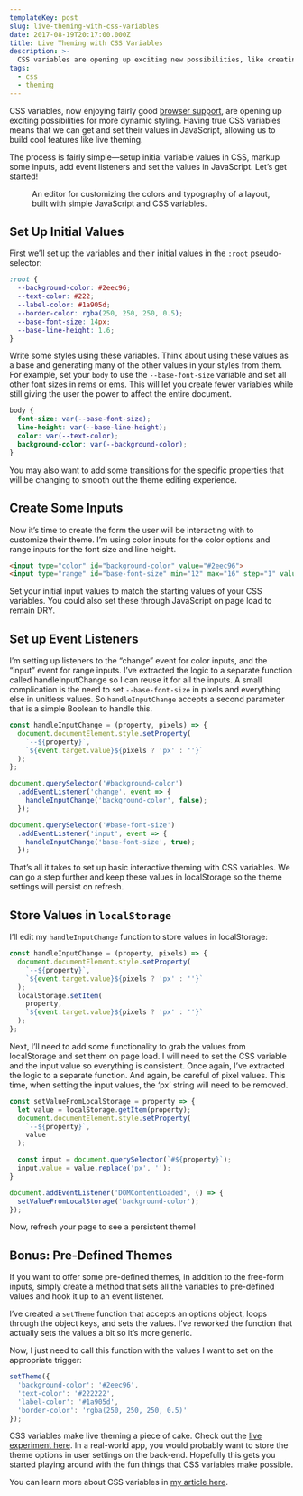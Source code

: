 ```yaml
---
templateKey: post
slug: live-theming-with-css-variables
date: 2017-08-19T20:17:00.000Z
title: Live Theming with CSS Variables
description: >-
  CSS variables are opening up exciting new possibilities, like creating a very performant live theme editor that dynamically updates CSS values.
tags:
  - css
  - theming
---
```

CSS variables, now enjoying fairly good [browser support](https://caniuse.com/#search=css%20variables), are opening up exciting possibilities for more dynamic styling. Having true CSS variables means that we can get and set their values in JavaScript, allowing us to build cool features like live theming.

The process is fairly simple—setup initial variable values in CSS, markup some inputs, add event listeners and set the values in JavaScript. Let’s get started!

<figure className="lg:-ml-24 lg:-mr-24">
  <img src="../../assets/live-theming.png" alt=""/>
  <figcaption className="lg:ml-24 lg:mr-24">
    An editor for customizing the colors and typography of a layout, built with simple JavaScript and CSS variables.
  </figcaption>
</figure>

## Set Up Initial Values

First we’ll set up the variables and their initial values in the `:root` pseudo-selector:

```css
:root {
  --background-color: #2eec96;
  --text-color: #222;
  --label-color: #1a905d;
  --border-color: rgba(250, 250, 250, 0.5);
  --base-font-size: 14px;
  --base-line-height: 1.6;
}
```

Write some styles using these variables. Think about using these values as a base and generating many of the other values in your styles from them. For example, set your `body` to use the `--base-font-size` variable and set all other font sizes in rems or ems. This will let you create fewer variables while still giving the user the power to affect the entire document.

```css
body {
  font-size: var(--base-font-size);
  line-height: var(--base-line-height);
  color: var(--text-color);
  background-color: var(--background-color);
}
```

You may also want to add some transitions for the specific properties that will be changing to smooth out the theme editing experience.

## Create Some Inputs

Now it’s time to create the form the user will be interacting with to customize their theme. I’m using color inputs for the color options and range inputs for the font size and line height.

```html
<input type="color" id="background-color" value="#2eec96">
<input type="range" id="base-font-size" min="12" max="16" step="1" value="14">
```

Set your initial input values to match the starting values of your CSS variables. You could also set these through JavaScript on page load to remain DRY.

## Set up Event Listeners

I’m setting up listeners to the “change” event for color inputs, and the “input” event for range inputs. I’ve extracted the logic to a separate function called handleInputChange so I can reuse it for all the inputs. A small complication is the need to set `--base-font-size` in pixels and everything else in unitless values. So `handleInputChange` accepts a second parameter that is a simple Boolean to handle this.

```javascript
const handleInputChange = (property, pixels) => {
  document.documentElement.style.setProperty(
    `--${property}`,
    `${event.target.value}${pixels ? 'px' : ''}`
  );
};

document.querySelector('#background-color')
  .addEventListener('change', event => {
    handleInputChange('background-color', false);
  });

document.querySelector('#base-font-size')
  .addEventListener('input', event => {
    handleInputChange('base-font-size', true);
  });
```

That’s all it takes to set up basic interactive theming with CSS variables. We can go a step further and keep these values in localStorage so the theme settings will persist on refresh.

## Store Values in `localStorage`

I’ll edit my `handleInputChange` function to store values in localStorage:

```javascript
const handleInputChange = (property, pixels) => {
  document.documentElement.style.setProperty(
    `--${property}`,
    `${event.target.value}${pixels ? 'px' : ''}`
  );
  localStorage.setItem(
    property,
    `${event.target.value}${pixels ? 'px' : ''}`
  );
};
```

Next, I’ll need to add some functionality to grab the values from localStorage and set them on page load. I will need to set the CSS variable and the input value so everything is consistent. Once again, I’ve extracted the logic to a separate function. And again, be careful of pixel values. This time, when setting the input values, the ‘px’ string will need to be removed.

```javascript
const setValueFromLocalStorage = property => {
  let value = localStorage.getItem(property);
  document.documentElement.style.setProperty(
    `--${property}`,
    value
  );

  const input = document.querySelector(`#${property}`);
  input.value = value.replace('px', '');
}

document.addEventListener('DOMContentLoaded', () => {
  setValueFromLocalStorage('background-color');
});
```

Now, refresh your page to see a persistent theme!

## Bonus: Pre-Defined Themes

If you want to offer some pre-defined themes, in addition to the free-form inputs, simply create a method that sets all the variables to pre-defined values and hook it up to an event listener.

I’ve created a `setTheme` function that accepts an options object, loops through the object keys, and sets the values. I’ve reworked the function that actually sets the values a bit so it’s more generic.

Now, I just need to call this function with the values I want to set on the appropriate trigger:

```javascript
setTheme({
  'background-color': '#2eec96',
  'text-color': '#222222',
  'label-color': '#1a905d',
  'border-color': 'rgba(250, 250, 250, 0.5)'
});
```

CSS variables make live theming a piece of cake. Check out the [live experiment here](https://codepen.io/jonathanharrell/details/EdawEq). In a real-world app, you would probably want to store the theme options in user settings on the back-end. Hopefully this gets you started playing around with the fun things that CSS variables make possible.

You can learn more about CSS variables in [my article here](/blog/unlocking-the-benefits-of-css-custom-properties/).

